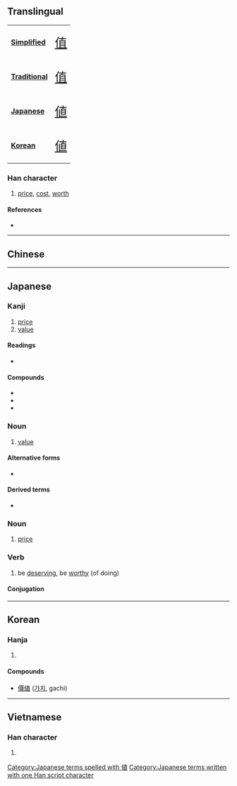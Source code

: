 {{character info/new}}
{{also|值}}
==Translingual==
{| class="floatright" border=1 cellpadding="5" cellspacing="0"
|- valign="center"
| bgcolor="#dfefff"|
'''[[Simplified Chinese|Simplified]]'''
|<span class="Hans" lang="zh-hans" style="font-size: 175%">[[值]]</span>
|- valign="center"
| bgcolor="#dfefff"|
'''[[Traditional Chinese|Traditional]]'''
|<span class="Hant" lang="zh-hant" style="font-size: 175%">[[值]]</span>
|- valign="center"
| bgcolor="#dfefff"|
'''[[Japanese]]'''
|<span class="Jpan" lang="jp" style="font-size: 175%">[[値]]</span>
|- valign="center"
| bgcolor="#dfefff"|
'''[[Korean]]'''
|<span class="Ko" lang="ko" style="font-size: 175%">[[値]]</span>
|}
===Han character===
{{Han char|rn=9|rad=人|as=08|sn=10|four=|canj=OJBV,XOJBV|ids=⿰亻直}}

# [[price]], [[cost]], [[worth]]

====References====
* {{Han ref|kx=0108.150|dkj=00786|dj=0231.050|hdz=10171.081|uh=5024|ud=20516}}

----

==Chinese==
{{zh-see|值|v}}

----

==Japanese==

===Kanji===
{{ja-kanji|grade=6|rs=人08}}

# [[price]]
# [[value]]

====Readings====
* {{ja-readings|kanon=[[ち]] (chi), [[ちょく]] (choku)|kun=[[ね]] (ne), [[あたい]] (atai), [[あう]] (au)}}

====Compounds====
* {{ja-r|価値|かち|gloss=[[value]]}}
* {{ja-r|値段|ねだん|gloss=[[price]]}}
* {{ja-r|卸値|おろしね|gloss=[[trade]] [[price]]}}

===Noun===
{{ja-noun|あたい}}

# [[value]]

====Alternative forms====
* {{l|ja|価}}

====Derived terms====
* {{ja-r|値千金|あたいせんきん}}

===Noun===
{{ja-noun|ね}}

# [[price]]

===Verb===
{{ja-verb-suru|あたい}}

# be [[deserving]], be [[worthy]] (of doing)

====Conjugation====
{{ja-suru|あたい}}

[[Category:Japanese terms spelled with 値]]
[[Category:Japanese terms written with one Han script character]]

----

==Korean==

===Hanja===
{{ko-hanja|hangeul=치|rv=chi|mr=ch'i}}

# {{defn|lang=ko|sort=人08}}

====Compounds====
* [[價値]] ([[가치]], gachi)

----

==Vietnamese==

===Han character===
{{vi-hantu|[[trị]], [[trịa]]|rs=人08}}

# {{defn|lang=vi|sort=人08}}